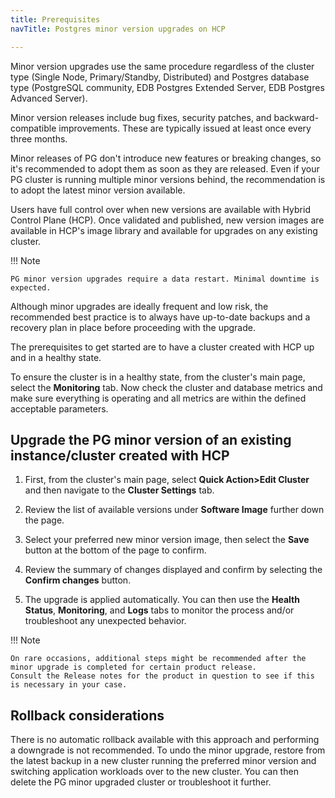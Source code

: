 ```yaml
---
title: Prerequisites
navTitle: Postgres minor version upgrades on HCP

---
```


Minor version upgrades use the same procedure regardless of the cluster type (Single Node, Primary/Standby, Distributed) and Postgres database type (PostgreSQL community, EDB Postgres Extended Server, EDB Postgres Advanced Server).

Minor version releases include bug fixes, security patches, and backward-compatible improvements.
These are typically issued at least once every three months. 

Minor releases of PG don't introduce new features or breaking changes, so it's recommended to adopt them as soon as they are released.
Even if your PG cluster is running multiple minor versions behind, the recommendation is to adopt the latest minor version available.

Users have full control over when new versions are available with Hybrid Control Plane (HCP).
Once validated and published, new version images are available in HCP's image library and available for upgrades on any existing cluster.

!!! Note

    PG minor version upgrades require a data restart. Minimal downtime is expected.

Although minor upgrades are ideally frequent and low risk, the recommended best practice is to always have up-to-date backups and a recovery plan in place before proceeding with the upgrade.

The prerequisites to get started are to have a cluster created with HCP up and in a healthy state.

To ensure the cluster is in a healthy state, from the cluster's main page, select the **Monitoring** tab.
Now check the cluster and database metrics and make sure everything is operating and all metrics are within the defined acceptable parameters.

## Upgrade the PG minor version of an existing instance/cluster created with HCP

1.  First, from the cluster's main page, select **Quick Action>Edit Cluster** and then navigate to the **Cluster Settings** tab.

2.  Review the list of available versions under **Software Image** further down the page.

3.  Select your preferred new minor version image, then select the **Save** button at the bottom of the page to confirm.

4.  Review the summary of changes displayed and confirm by selecting the **Confirm changes** button.

5.  The upgrade is applied automatically. 
    You can then use the **Health Status**, **Monitoring**, and **Logs** tabs to monitor the process and/or troubleshoot any unexpected behavior.

!!! Note

    On rare occasions, additional steps might be recommended after the minor upgrade is completed for certain product release. 
    Consult the Release notes for the product in question to see if this is necessary in your case.

## Rollback considerations

There is no automatic rollback available with this approach and performing a downgrade is not recommended. 
To undo the minor upgrade, restore from the latest backup in a new cluster running the preferred minor version and switching application workloads over to the new cluster.
You can then delete the PG minor upgraded cluster or troubleshoot it further.
